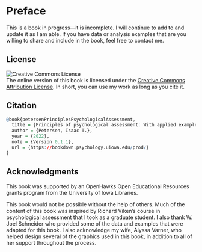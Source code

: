 # Preface {-}

This is a book in progress—it is incomplete.
I will continue to add to and update it as I am able.
If you have data or analysis examples that are you willing to share and include in the book, feel free to contact me.

## License

![Creative Commons License](Images/CC-BY.png)  
The online version of this book is licensed under the [Creative Commons Attribution License](https://creativecommons.org/licenses/by/4.0/).
In short, you can use my work as long as you cite it.

## Citation

```r
@book{petersenPrinciplesPsychologicalAssessment,
  title = {Principles of psychological assessment: With applied examples in R},
  author = {Petersen, Isaac T.},
  year = {2022},
  note = {Version 0.1.1},
  url = {https://bookdown.psychology.uiowa.edu/prod/}
}
```

## Acknowledgments

This book was supported by an OpenHawks Open Educational Resources grants program from the University of Iowa Libraries.

This book would not be possible without the help of others.
Much of the content of this book was inspired by Richard Viken's course in psychological assessment that I took as a graduate student.
I also thank W. Joel Schneider who provided some of the data and examples that were adapted for this book.
I also acknowledge my wife, Alyssa Varner, who helped design several of the graphics used in this book, in addition to all of her support throughout the process.
